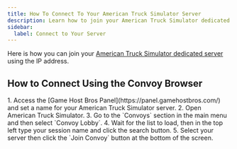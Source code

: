 ```yaml
---
title: How To Connect To Your American Truck Simulator Server
description: Learn how to join your American Truck Simulator dedicated server using the IP address.
sidebar:
  label: Connect to Your Server
---
```


Here is how you can join your [American Truck Simulator dedicated server](https://www.gamehostbros.com/american-truck-simulator-server-hosting/) using the IP address.

## How to Connect Using the Convoy Browser
<Steps>
1. Access the [Game Host Bros Panel](https://panel.gamehostbros.com/) and set a name for your American Truck Simulator server.
2. Open American Truck Simulator.
3. Go to the `Convoys` section in the main menu and then select `Convoy Lobby`.
4. Wait for the list to load, then in the top left type your session name and click the search button.
5. Select your server then click the `Join Convoy` button at the bottom of the screen.
</Steps>
